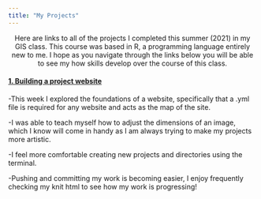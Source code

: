 ```yaml
---
title: "My Projects"
---
```



<center>

Here are links to all of the projects I completed this summer (2021) in my GIS class. This course was based in R, a programming language entirely new to me. I hope as you navigate through the links below you will be able to see my how skills develop over the course of this class.

</center>




#### [1. Building a project website](abbyvandenberg.github.io)

-This week I explored the foundations of a website, specifically that a .yml file is required for any website and acts as the map of the site.

-I was able to teach myself how to adjust the dimensions of an image, which I know will come in handy as I am always trying to make my projects more artistic. 

-I feel more comfortable creating new projects and directories using the terminal.

-Pushing and committing my work is becoming easier, I enjoy frequently checking my knit html to see how my work is progressing!



